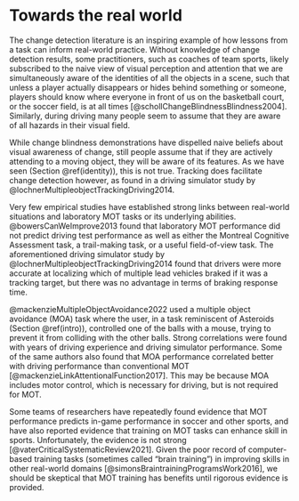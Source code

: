 # Towards the real world

The change detection literature is an inspiring example of how lessons from a task can inform real-world practice. Without knowledge of change detection results, some practitioners, such as coaches of team sports, likely subscribed to the naive view of visual perception and attention that we are simultaneously aware of the identities of all the objects in a scene, such that unless a player actually disappears or hides behind something or someone, players should know where everyone in front of us on the basketball court, or the soccer field, is at all times [@schollChangeBlindnessBlindness2004]. Similarly, during driving many people seem to assume that they are aware of all hazards in their visual field. <!--The fact that this is not accurate has been incorporated into driver education [@fisherCanNoviceDrivers2006] and, I imagine, sports education.-->

While change blindness demonstrations have dispelled naive beliefs about visual awareness of change, still people assume that if they are actively attending to a moving object, they will be aware of its features. As we have seen (Section \@ref(identity)), this is not true. Tracking does facilitate change detection however, as found in a driving simulator study by  @lochnerMultipleobjectTrackingDriving2014.

Very few empirical studies have established strong links between real-world situations and laboratory MOT tasks or its underlying abilities. @bowersCanWeImprove2013 found that laboratory MOT performance did not predict driving test performance as well as either the Montreal Cognitive Assessment task, a trail-making task, or a useful field-of-view task. The aforementioned driving simulator study by @lochnerMultipleobjectTrackingDriving2014 found that drivers were more accurate at localizing which of multiple lead vehicles braked if it was a tracking target, but there was no advantage in terms of braking response time. 

@mackenzieMultipleObjectAvoidance2022 used a multiple object avoidance (MOA) task where the user, in a task reminiscent of Asteroids (Section \@ref(intro)), controlled one of the balls with a mouse, trying to prevent it from colliding with the other balls. Strong correlations were found with years of driving experience and driving simulator performance. Some of the same authors also found that MOA performance correlated better with driving performance than conventional MOT [@mackenzieLinkAttentionalFunction2017]. This may be because MOA includes motor control, which is necessary for driving, but is not required for MOT.

Some teams of researchers have repeatedly found evidence that MOT performance predicts in-game performance in soccer and other sports, and have also reported evidence that training on MOT tasks can enhance skill in sports. Unfortunately, the evidence is not strong [@vaterCriticalSystematicReview2021]. Given the poor record of computer-based training tasks (sometimes called "brain training") in improving skills in other real-world domains [@simonsBraintrainingProgramsWork2016], we should be skeptical that MOT training has benefits until rigorous evidence is provided.

<!--ADD @jarvisNeuroTrackerMultipleObject2022 NeuroTracker Multiple Object Tracking Ability Predicts Novice Performance on a Simulated Air Traffic Control Task-->
